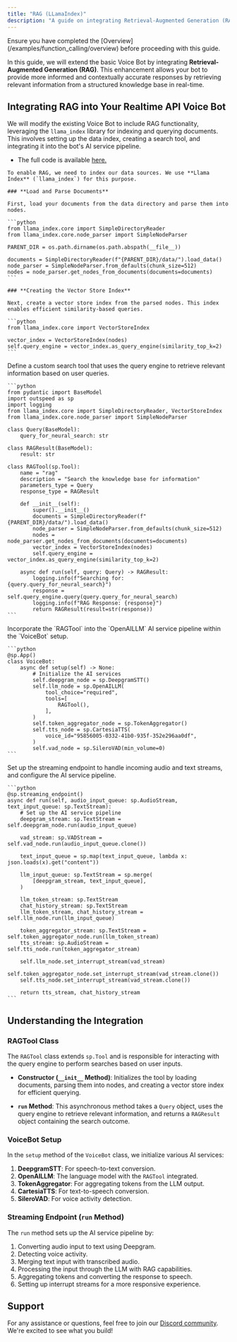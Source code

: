 ```yaml
---
title: "RAG (LLamaIndex)"
description: "A guide on integrating Retrieval-Augmented Generation (RAG) into your realtime Voice Bot using the OpenAI Realtime API."
---
```


<Info>
  Ensure you have completed the [Overview](/examples/function_calling/overview) before proceeding with this guide.
</Info>

In this guide, we will extend the basic Voice Bot by integrating **Retrieval-Augmented Generation (RAG)**. This enhancement allows your bot to provide more informed and contextually accurate responses by retrieving relevant information from a structured knowledge base in real-time.

## **Integrating RAG into Your Realtime API Voice Bot**

We will modify the existing Voice Bot to include RAG functionality, leveraging the `llama_index` library for indexing and querying documents. This involves setting up the data index, creating a search tool, and integrating it into the bot's AI service pipeline.

- The full code is available [here.](https://github.com/outspeed-ai/outspeed/blob/main/examples/function_calling/rag.py)

<Steps>
  <Step title="Understanding Llama Index">

    To enable RAG, we need to index our data sources. We use **Llama Index** (`llama_index`) for this purpose.

    ### **Load and Parse Documents**

    First, load your documents from the data directory and parse them into nodes.

    ```python
    from llama_index.core import SimpleDirectoryReader
    from llama_index.core.node_parser import SimpleNodeParser

    PARENT_DIR = os.path.dirname(os.path.abspath(__file__))

    documents = SimpleDirectoryReader(f"{PARENT_DIR}/data/").load_data()
    node_parser = SimpleNodeParser.from_defaults(chunk_size=512)
    nodes = node_parser.get_nodes_from_documents(documents=documents)
    ```

    ### **Creating the Vector Store Index**

    Next, create a vector store index from the parsed nodes. This index enables efficient similarity-based queries.

    ```python
    from llama_index.core import VectorStoreIndex

    vector_index = VectorStoreIndex(nodes)
    self.query_engine = vector_index.as_query_engine(similarity_top_k=2)
    ```
  </Step>

  <Step title="Defining the Search Tool">
    Define a custom search tool that uses the query engine to retrieve relevant information based on user queries.

    ```python
    from pydantic import BaseModel
    import outspeed as sp
    import logging
    from llama_index.core import SimpleDirectoryReader, VectorStoreIndex
    from llama_index.core.node_parser import SimpleNodeParser

    class Query(BaseModel):
        query_for_neural_search: str

    class RAGResult(BaseModel):
        result: str

    class RAGTool(sp.Tool):
        name = "rag"
        description = "Search the knowledge base for information"
        parameters_type = Query
        response_type = RAGResult

        def __init__(self):
            super().__init__()
            documents = SimpleDirectoryReader(f"{PARENT_DIR}/data/").load_data()
            node_parser = SimpleNodeParser.from_defaults(chunk_size=512)
            nodes = node_parser.get_nodes_from_documents(documents=documents)
            vector_index = VectorStoreIndex(nodes)
            self.query_engine = vector_index.as_query_engine(similarity_top_k=2)

        async def run(self, query: Query) -> RAGResult:
            logging.info(f"Searching for: {query.query_for_neural_search}")
            response = self.query_engine.query(query.query_for_neural_search)
            logging.info(f"RAG Response: {response}")
            return RAGResult(result=str(response))
    ```
  </Step>

  <Step title="Integrating RAG into the VoiceBot">
    Incorporate the `RAGTool` into the `OpenAILLM` AI service pipeline within the `VoiceBot` setup.

    ```python
    @sp.App()
    class VoiceBot:
        async def setup(self) -> None:
            # Initialize the AI services
            self.deepgram_node = sp.DeepgramSTT()
            self.llm_node = sp.OpenAILLM(
                tool_choice="required",
                tools=[
                    RAGTool(),
                ],
            )
            self.token_aggregator_node = sp.TokenAggregator()
            self.tts_node = sp.CartesiaTTS(
                voice_id="95856005-0332-41b0-935f-352e296aa0df",
            )
            self.vad_node = sp.SileroVAD(min_volume=0)
    ```
  </Step>

  <Step title="Setting Up the Streaming Endpoint">
    Set up the streaming endpoint to handle incoming audio and text streams, and configure the AI service pipeline.

    ```python
    @sp.streaming_endpoint()
    async def run(self, audio_input_queue: sp.AudioStream, text_input_queue: sp.TextStream):
        # Set up the AI service pipeline
        deepgram_stream: sp.TextStream = self.deepgram_node.run(audio_input_queue)

        vad_stream: sp.VADStream = self.vad_node.run(audio_input_queue.clone())

        text_input_queue = sp.map(text_input_queue, lambda x: json.loads(x).get("content"))

        llm_input_queue: sp.TextStream = sp.merge(
            [deepgram_stream, text_input_queue],
        )

        llm_token_stream: sp.TextStream
        chat_history_stream: sp.TextStream
        llm_token_stream, chat_history_stream = self.llm_node.run(llm_input_queue)

        token_aggregator_stream: sp.TextStream = self.token_aggregator_node.run(llm_token_stream)
        tts_stream: sp.AudioStream = self.tts_node.run(token_aggregator_stream)

        self.llm_node.set_interrupt_stream(vad_stream)
        self.token_aggregator_node.set_interrupt_stream(vad_stream.clone())
        self.tts_node.set_interrupt_stream(vad_stream.clone())

        return tts_stream, chat_history_stream
    ```
  </Step>
</Steps>

## **Understanding the Integration**

### **RAGTool Class**

The `RAGTool` class extends `sp.Tool` and is responsible for interacting with the query engine to perform searches based on user inputs.

- **Constructor (`__init__` Method)**: Initializes the tool by loading documents, parsing them into nodes, and creating a vector store index for efficient querying.
  
- **`run` Method**: This asynchronous method takes a `Query` object, uses the query engine to retrieve relevant information, and returns a `RAGResult` object containing the search outcome.

### **VoiceBot Setup**

In the `setup` method of the `VoiceBot` class, we initialize various AI services:

1. **DeepgramSTT**: For speech-to-text conversion.
2. **OpenAILLM**: The language model with the `RAGTool` integrated.
3. **TokenAggregator**: For aggregating tokens from the LLM output.
4. **CartesiaTTS**: For text-to-speech conversion.
5. **SileroVAD**: For voice activity detection.

### **Streaming Endpoint (`run` Method)**

The `run` method sets up the AI service pipeline by:

1. Converting audio input to text using Deepgram.
2. Detecting voice activity.
3. Merging text input with transcribed audio.
4. Processing the input through the LLM with RAG capabilities.
5. Aggregating tokens and converting the response to speech.
6. Setting up interrupt streams for a more responsive experience.


## **Support**

For any assistance or questions, feel free to join our [Discord community](https://discord.gg/cmfFw6SYvp). We're excited to see what you build!

